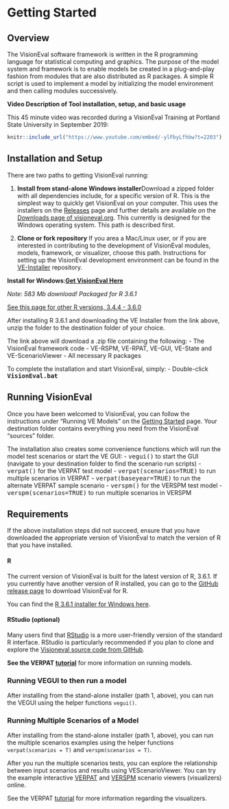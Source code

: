 # Getting Started

## Overview {-}

The VisionEval software framework is written in the R programming language for statistical computing and graphics.  The purpose of the model system and framework is to enable models be created in a plug-and-play fashion from modules that are also distributed as R packages. A simple R script is used to implement a model by initializing the model environment and then calling modules successively.

**Video Description of Tool installation, setup, and basic usage**

This 45 minute video was recorded during a VisionEval Training at Portland State University in September 
2019:

```r
knitr::include_url("https://www.youtube.com/embed/-ylFbyLfhbw?t=2203")
```

## Installation and Setup {-}

There are two paths to getting VisionEval running:

1. **Install from stand-alone Windows installer**Download a zipped folder with all dependencies include, for a specific version of R. This is the simplest way to quickly get VisionEval on your computer. This uses the installers on the [Releases](https://github.com/VisionEval/VisionEval/releases) page and further details are available on the [Downloads page of visioneval.org](https://visioneval.org/category/download.html). This currently is designed for the Windows operating system. This path is described first.

2. **Clone or fork repository** If you area a Mac/Linux user, or if you are interested in contributing to the development of VisionEval modules, models, framework, or visualizer, choose this path.   Instructions for setting up the VisionEval development environment can be found in the <a target="_blank" href="https://github.com/VisionEval/VE-Installer">VE-Installer</a> repository.

**Install for Windows**:**[Get VisionEval Here](https://github.com/VisionEval/VisionEval/releases/download/v1.0.0/VE-installer-Windows-R3.6.1.2019-07-15.zip)**

*Note: 583 Mb download! Packaged for R 3.6.1*

[See this page for other R versions, 3.4.4 - 3.6.0](https://github.com/VisionEval/VisionEval/releases/tag/v1.0.0)

After installing R 3.6.1 and downloading the VE Installer from the link above, unzip the folder to the destination folder of your choice.

The link above will download a .zip file containing the following:
 - The VisionEval framework code
 - VE-RSPM, VE-RPAT, VE-GUI, VE-State and VE-ScenarioViewer 
 - All necessary R packages

To complete the installation and start VisionEval, simply:
   - Double-click **<tt>VisionEval.bat</tt>**

## Running VisionEval {-}

Once you have been welcomed to VisionEval, you can follow the instructions under "Running VE Models" on the
<a href="https://github.com/VisionEval/VisionEval/wiki/Getting-Started">Getting Started</a> page.
Your destination folder contains everything you need from the VisionEval "sources" folder.

The installation also creates some convenience functions which will run the model test scenarios or start the VE GUI:
 - <tt>vegui()</tt> to start the GUI (navigate to your destination folder to find the scenario run scripts)
 - <tt>verpat()</tt> for the VERPAT test model
 - <tt>verpat(scenarios=TRUE)</tt> to run multiple scenarios in VERPAT
 - <tt>verpat(baseyear=TRUE)</tt> to run the alternate VERPAT sample scenario
 - <tt>verspm()</tt> for the VERSPM test model
 - <tt>verspm(scenarios=TRUE)</tt> to run multiple scenarios in VERSPM

## Requirements {-}

If the above installation steps did not succeed, ensure that you have downloaded the appropriate version of VisionEval to match the version of R that you have installed.

#### R {-}
The current version of VisionEval is built for the latest version of R, 3.6.1.  If you currently have another version of R installed, you can go to the [GitHub release page](https://github.com/VisionEval/VisionEval/releases) to download VisionEval for R. 

You can find the <a
href="https://cran.r-project.org/bin/windows/base/" target="_blank">R 3.6.1 installer for Windows here</a>.

#### RStudio (optional) {-}
Many users find that <a href="https://www.rstudio.com/products/rstudio/#Desktop" target="_blank">RStudio</a> is a more user-friendly version of the
standard R interface.  RStudio is particularly recommended if you plan to clone and explore the
<a target="_blank" href="https://github.com/VisionEval/VE-Installer">Visioneval source code from GitHub</a>.

**See the VERPAT [tutorial](https://github.com/visioneval/VisionEval/wiki/VERPAT-Tutorial-Running-the-Model)** for more information on running models.

### Running VEGUI to then run a model {-}

After installing from the stand-alone installer (path 1, above), you can run the VEGUI using the helper functions `vegui()`.

### Running Multiple Scenarios of a Model {-}

After installing from the stand-alone installer (path 1, above), you can run the multiple scenarios examples using the helper functions `verpat(scenarios = T)` and `verspm(scenarios = T)`.

After you run the multiple scenarios tests, you can explore the relationship between input scenarios and results using VEScenarioViewer.  You can try the example interactive [VERPAT](http://htmlpreview.github.io/?https://github.com/VisionEval/VisionEval/blob/master/sources/VEScenarioViewer/verpat.html) and [VERSPM](http://htmlpreview.github.io/?https://github.com/VisionEval/VisionEval/blob/master/sources/VEScenarioViewer/verspm.html) scenario viewers (visualizers) online.

See the VERPAT [tutorial](https://github.com/visioneval/VisionEval/wiki/VERPAT-Tutorial-Multiple-Scenarios) for more information regarding the visualizers.

